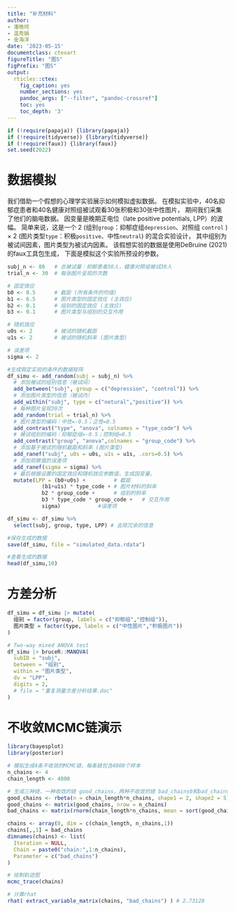 ```yaml
---
title: "补充材料"
author: 
- 潘晚坷
- 温秀娟
- 金海洋
date: '2023-05-15'
documentclass: ctexart
figureTitle: "图S"
figPrefix: "图S"
output:
  rticles::ctex:
    fig_caption: yes
    number_sections: yes
    pandoc_args: ["--filter", "pandoc-crossref"]
    toc: yes
    toc_depth: '3'
---
```


```r
if (!require(papaja)) {library(papaja)}
if (!require(tidyverse)) {library(tidyverse)}
if (!require(faux)) {library(faux)}
set.seed(2022)
```

# 数据模拟

我们借助一个假想的心理学实验展示如何模拟虚拟数据。
在模拟实验中，40名抑郁症患者和40名健康对照组被试观看30张积极和30张中性图片，
期间我们采集了他们的脑电数据。
因变量是晚期正电位（late positive potentials, LPP）的波幅。
简单来说，这是一个
2 (组别`group`：抑郁症组`depression`、对照组 `control` ) ×
2 (图片类型`type`：积极`positive`、中性`neutral`) 的混合实验设计，
其中组别为被试间因素，图片类型为被试内因素。
该假想实验的数据是使用DeBruine (2021)的faux工具包生成，
下面是模拟这个实验所预设的参数。

```r
subj_n <- 80   # 总被试量：抑郁患者30人，健康对照组被试30人
trial_n <- 30  # 每张图片呈现的次数

# 固定效应
b0 <- 0.5      # 截距 (所有条件的均值)
b1 <- 6.5      # 图片类型的固定效应 (主效应)
b2 <- 0.1      # 组别的固定效应 (主效应)
b3 <- 0.1      # 图片类型与组别的交互作用

# 随机效应
u0s <- 2       # 被试的随机截距
u1s <- 2       # 被试的随机斜率 (图片类型)

# 误差项
sigma <- 2

#生成假定实验的条件的数据矩阵
df_simu <- add_random(subj = subj_n) %>%
  # 添加被试的组别信息（被试间）
  add_between("subj", group = c("depression", "control")) %>%
  # 添加图片类型的信息（被试内）
  add_within("subj", type = c("netural","positive")) %>%
  # 每种图片呈现30次
  add_random(trial = trial_n) %>%
  # 图片类型的编码：中性=-0.5；正性=0.5
  add_contrast("type", "anova", colnames = "type_code") %>%
  # 被试组别的编码：抑郁症组=-0.5；控制组=0.5
  add_contrast("group", "anova",colnames = "group_code") %>%
  # 添加基于被试的随机截距和斜率 (图片类型)
  add_ranef("subj", u0s = u0s, u1s = u1s, .cors=0.5) %>%
  # 添加观察值的误差项
  add_ranef(sigma = sigma) %>%
  # 最后根据设置的固定效应和随机效应参数值，生成因变量。
  mutate(LPP = (b0+u0s) +         # 截距
           (b1+u1s) * type_code + # 图片材料的斜率
           b2 * group_code +      # 组别的斜率
           b3 * type_code * group_code +   # 交互作用
           sigma)            #误差项

df_simu <- df_simu %>%
  select(subj, group, type, LPP) # 去除冗余的信息

#保存生成的数据
save(df_simu, file = "simulated_data.rdata")

#查看生成的数据
head(df_simu,10)
```


# 方差分析

```r
df_simu = df_simu |> mutate(
  组别 = factor(group, labels = c("抑郁组","控制组")),
  图片类型 = factor(type, labels = c("中性图片","积极图片"))
)

# Two-way mixed ANOVA test
df_simu |> bruceR::MANOVA(
  subID = "subj",
  between = "组别",
  within = "图片类型",
  dv = "LPP",
  digits = 2,
  # file = "重复测量方差分析结果.doc"
)
```

# 不收敛MCMC链演示

```r
library(bayesplot)
library(posterior)
```


```r
# 模拟生成4条不收敛的MCMC链，每条链包含4000个样本
n_chains <- 4
chain_length <- 4000

# 生成三种链，一种收敛的链 good_chains，两种不收敛的链 bad_chains0和bad_chains1
good_chains <- rbeta(n = chain_length*n_chains, shape1 = 2, shape2 = 5)
good_chains <- matrix(good_chains, nrow = n_chains)
bad_chains <- matrix(rnorm(chain_length*n_chains, mean = sort(good_chains), sd = 0.05), nrow = n_chains)

chains <- array(0, dim = c(chain_length, n_chains,1))
chains[,,1] = bad_chains
dimnames(chains) <- list(
  Iteration = NULL,
  Chain = paste0("chain:",1:n_chains),
  Parameter = c("bad_chains")
)

# 绘制轨迹图
mcmc_trace(chains)
```

```r
# 计算rhat
rhat( extract_variable_matrix(chains, "bad_chains") ) # 2.73128
```

